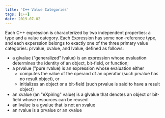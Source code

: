 ```yaml
---
title: 'C++ Value Categories'
tags: [C++]
date: 2019-07-02
---
```


Each C++ expression is characterized by two independent properties: a type and a value category. Each Expression has some non-reference type, and each experssion
belongs to exactly one of the three primary value categories: prvalue, xvalue, and lvalue, defined as follows:

- a glvalue ("generalized" lvalue) is an expression whose evaluation determines the identity of an object, bit-field, or function;
- a prvalue ("pure rvalue) is an expression whose evaluation either
  - computes the value of the operand of an operator (such prvalue has no result object), or
  - initializes an object or a bit-field (such prvalue is said to have a result object)
- an xvalue (an "eXpiring" value) is a glvalue that denotes an object or bit-field whose resources can be reused
- an lvalue is a gvalue that is not an xvalue
- an rvalue is a prvalue or an xvalue
